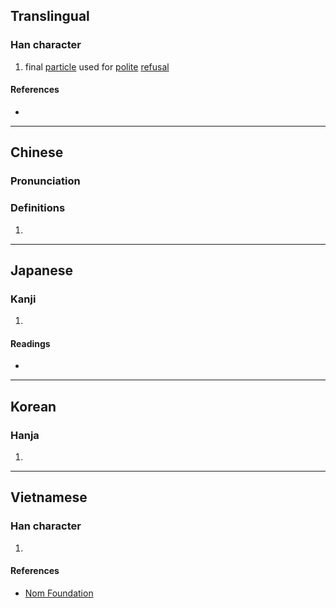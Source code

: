 {{character info/new}}
==Translingual==

===Han character===
{{Han char|rn=30|rad=口|as=11|sn=14|four=|canj=RTJS|ids=⿰口勒}}

# {{lb|mul|Cantonese}} final [[particle]] used for [[polite]] [[refusal]]

====References====
* {{Han ref|kx=0206.201|dkj=04234|dj=0429.200|hdz=10673.110|uh=561E|ud=22046}}

----

==Chinese==
{{zh-forms}}

===Pronunciation===
{{zh-pron
|m=lei
|m-s=
|dg=
|c=
|c-t=
|g=
|h=pfs=
|j=
|mb=
|md=
|mn=
|mn-t=
|w=
|x=
|mc=y
|oc=y
|cat=n
}}

===Definitions===
{{zh-hanzi}}

# {{rfdef|lang=zh}}

----

==Japanese==

===Kanji===
{{ja-kanji|grade=|rs=口11}}

# {{defn|lang=ja|sort=口11}}

====Readings====
* {{ja-readings|on=[[ろく]] (roku)|kun=}}

----

==Korean==

===Hanja===
{{ko-hanja|hangeul=륵|rv=reuk|mr=rŭk}}

# {{defn|lang=ko|sort=口11}}

----

==Vietnamese==

===Han character===
{{vi-hantu|[[dốc]]|rs=口11}}

# {{defn|lang=vi|sort=口11}}

====References====
* [http://nomfoundation.org/common/nom_details.php?codepoint=561e Nom Foundation]